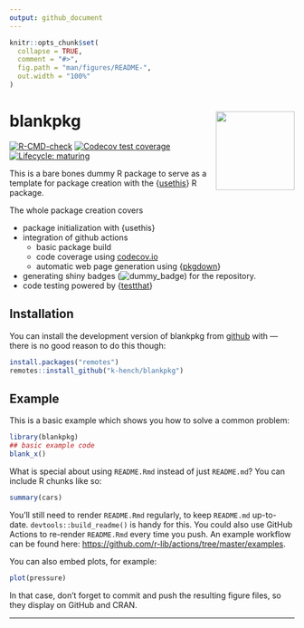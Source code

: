 ```yaml
---
output: github_document
---
```


<!-- README.md is generated from README.Rmd. Please edit that file -->

```r
knitr::opts_chunk$set(
  collapse = TRUE,
  comment = "#>",
  fig.path = "man/figures/README-",
  out.width = "100%"
)
```

# blankpkg <img src='man/figures/logo.png' align='right' height='139' />

<!-- badges: start -->
[![R-CMD-check](https://github.com/k-hench/blankpkg/workflows/R-CMD-check/badge.svg)](https://github.com/k-hench/blankpkg/actions)
[![Codecov test coverage](https://codecov.io/gh/k-hench/blankpkg/branch/master/graph/badge.svg)](https://codecov.io/gh/k-hench/blankpkg?branch=master)
[![Lifecycle: maturing](https://img.shields.io/badge/lifecycle-experimental-orange.svg)](https://lifecycle.r-lib.org/articles/stages.html#experimental)
<!-- badges: end -->

This is a bare bones dummy R package to serve as a template for package creation with the {[usethis](https://usethis.r-lib.org/)} R package.

The whole package creation covers

- package initialization with {usethis}
- integration of github actions
  - basic package build
  - code coverage using [codecov.io](https://codecov.io)
  - automatic web page generation using {[pkgdown](https://pkgdown.r-lib.org/)}
- generating shiny badges (![dummy_badge](https://img.shields.io/endpoint?url=https%3A%2F%2Fgist.githubusercontent.com%2Fk-hench%2F2ff85de813c7965f93e3715dbe6c33c1%2Fraw%2Fcd6d63f854560a15cbdf3e22fec07150dd3ebaff%2Fdummy_badge.json)) for the repository.
- code testing powered by {[testthat](https://testthat.r-lib.org)}

## Installation

You can install the development version of blankpkg from [github](https://github.com/k-hench/blankpkg) with — there is no good reason to do this though:

``` r
install.packages("remotes")
remotes::install_github("k-hench/blankpkg")
```

## Example

This is a basic example which shows you how to solve a common problem:

```r
library(blankpkg)
## basic example code
blank_x()
```

What is special about using `README.Rmd` instead of just `README.md`? You can include R chunks like so:

```r
summary(cars)
```

You'll still need to render `README.Rmd` regularly, to keep `README.md` up-to-date. `devtools::build_readme()` is handy for this. You could also use GitHub Actions to re-render `README.Rmd` every time you push. An example workflow can be found here: <https://github.com/r-lib/actions/tree/master/examples>.

You can also embed plots, for example:

```r
plot(pressure)
```

In that case, don't forget to commit and push the resulting figure files, so they display on GitHub and CRAN.

---

